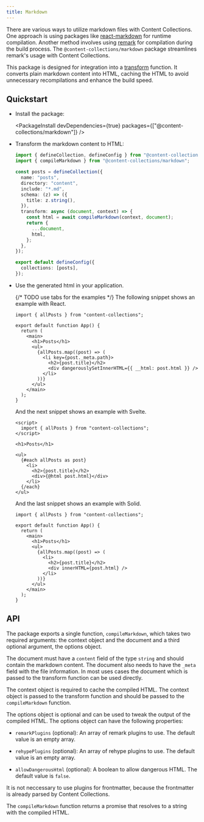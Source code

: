 ```yaml
---
title: Markdown
---
```


There are various ways to utilize markdown files with Content Collections. One approach is using packages like [react-markdown](https://github.com/remarkjs/react-markdown) for runtime compilation. Another method involves using [remark](https://github.com/remarkjs/remark) for compilation during the build process. The `@content-collections/markdown` package streamlines remark's usage with Content Collections.

This package is designed for integration into a [transform](/docs/transform) function. It converts plain markdown content into HTML, caching the HTML to avoid unnecessary recompilations and enhance the build speed.

## Quickstart

- Install the package:

  <PackageInstall
    devDependencies={true}
    packages={["@content-collections/markdown"]}
  />

- Transform the markdown content to HTML:

  ```ts
  import { defineCollection, defineConfig } from "@content-collections/core";
  import { compileMarkdown } from "@content-collections/markdown";

  const posts = defineCollection({
    name: "posts",
    directory: "content",
    include: "*.md",
    schema: (z) => ({
      title: z.string(),
    }),
    transform: async (document, context) => {
      const html = await compileMarkdown(context, document);
      return {
        ...document,
        html,
      };
    },
  });

  export default defineConfig({
    collections: [posts],
  });
  ```

- Use the generated html in your application.

  {/* TODO use tabs for the examples */}
  The following snippet shows an example with React.

  ```tsx
  import { allPosts } from "content-collections";

  export default function App() {
    return (
      <main>
        <h1>Posts</h1>
        <ul>
          {allPosts.map((post) => (
            <li key={post._meta.path}>
              <h2>{post.title}</h2>
              <div dangerouslySetInnerHTML={{ __html: post.html }} />
            </li>
          ))}
        </ul>
      </main>
    );
  }
  ```

  And the next snippet shows an example with Svelte.

  ```svelte
  <script>
    import { allPosts } from "content-collections";
  </script>

  <h1>Posts</h1>

  <ul>
    {#each allPosts as post}
      <li>
        <h2>{post.title}</h2>
        <div>{@html post.html}</div>
      </li>
    {/each}
  </ul>
  ```

  And the last snippet shows an example with Solid.

  ```tsx
  import { allPosts } from "content-collections";

  export default function App() {
    return (
      <main>
        <h1>Posts</h1>
        <ul>
          {allPosts.map((post) => (
            <li>
              <h2>{post.title}</h2>
              <div innerHTML={post.html} />
            </li>
          ))}
        </ul>
      </main>
    );
  }
  ```

## API

The package exports a single function, `compileMarkdown`, which takes two required arguments: the context object and the document and a third optional argument, the options object.

The document must have a `content` field of the type `string` and should contain the markdown content. The document also needs to have the `_meta` field with the file information. In most uses cases the document which is passed to the transform function can be used directly.

The context object is required to cache the compiled HTML. The context object is passed to the transform function and should be passed to the `compileMarkdown` function.

The options object is optional and can be used to tweak the output of the compiled HTML. The options object can have the following properties:

- `remarkPlugins` (optional): An array of remark plugins to use. The default value is an empty array.

- `rehypePlugins` (optional): An array of rehype plugins to use. The default value is an empty array.

- `allowDangerousHtml` (optional): A boolean to allow dangerous HTML. The default value is `false`.

It is not neccessary to use plugins for frontmatter, because the frontmatter is already parsed by Content Collections.

The `compileMarkdown` function returns a promise that resolves to a string with the compiled HTML.
